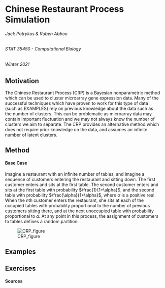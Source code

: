 # Chinese Restaurant Process Simulation
###### Jack Potrykus & Ruben Abbou
###### STAT 35450 - Computational Biology
###### Winter 2021

## Motivation

The Chinese Restaurant Process (CRP) is a Bayesian nonparametric method which can be used to cluster microarray gene expression data. Many of the successful techniques which have proven to work for this type of data (such as EXAMPLES) rely on previous knowledge about the data such as the number of clusters. This can be problematic as microarray data may contain important fluctuation and we may not always know the number of clusters we aim to separate. The CRP provides an alternative method which does not require prior knowledge on the data, and assumes an infinite number of latent clusters.

## Method

#### Base Case
Imagine a restaurant with an infinite number of tables, and imagine a sequence of customers entering the restaurant and sitting down. The first customer enters and sits at the first table. The second customer enters and sits at the first table with probability $\frac{1}{1+\alpha}$, and the second table with probability $\frac{\alpha}{1+\alpha}$, where $\alpha$ is a positive real. When the $n$th customer enters the restaurant, she sits at each of the occupied tables with probability proportional to the number of previous customers sitting there, and at the next unoccupied table with probability proportional to $\alpha$. At any point in this process, the assignment of customers to tables defines a random partition.

![CRP_figure](CRP_figure.png)

## Examples

## Exercises

#### Sources
